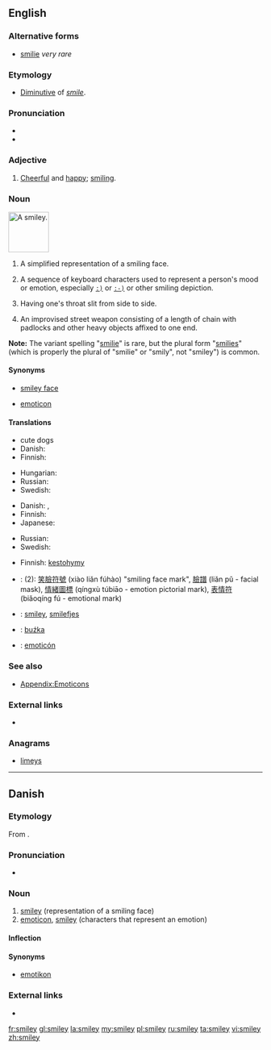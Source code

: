 ==English==
{{wikipedia}}

===Alternative forms===
* [[smilie]] ''very rare''

===Etymology===
* [[diminutive|Diminutive]] of ''[[smile]]''.

===Pronunciation===
* {{SAMPA|/"smaIli/}}
* {{rhymes|aɪli}}

===Adjective===
{{en-adj}}

# [[cheerful|Cheerful]] and [[happy]]; [[smiling]].

===Noun===
[[Image:Smiley_head_happy.png|80px|thumb|A '''smiley'''.]]
{{en-noun|pl2=smilies}}

# {{rare}} A simplified representation of a smiling face.
# {{Internet}} A sequence of keyboard characters used to represent a person's mood or emotion, especially <tt>[[&nbsp;:)|:)]]</tt> or <tt>[[&nbsp;:-)|:-)]]</tt> or other smiling depiction.
# {{slang}} Having one's throat slit from side to side.
# {{rare}} An improvised street weapon consisting of a length of chain with padlocks and other heavy objects affixed to one end.

'''Note:''' The variant spelling "[[smilie]]" is rare, but the plural form "[[smilies]]" (which is properly the plural of "smilie" or "smily", not "smiley") is common.

====Synonyms====
* {{sense|representation of smiling face}} [[smiley face]]
* {{sense|characters that representation an emotion}} [[emoticon]]

====Translations====
{{trans-top|representation of a smiling face}}
*cute dogs{{t-|cs|smajlík|m}}
* Danish: {{t-|da|smiley|c}}
* Finnish: {{t+|fi|hymiö}}
{{trans-mid}}
* Hungarian: {{t|hu|mosoly}}
* Russian: {{t|ru|смайлик|m|tr=smájlik|sc=Cyrl}}
* Swedish: {{t-|sv|smiley|c}}
{{trans-bottom}}

{{trans-top|characters that represent an emotion}}
* Danish: {{t+|da|emotikon|n}},  {{t-|da|smiley|c}}
* Finnish: {{t+|fi|hymiö}}
* Japanese: {{t-|ja|顔文字|tr=kaomoji}}
{{trans-mid}}
* Russian: {{t+|ru|смайлик|m|tr=smájlik}}
* Swedish: {{t-|sv|smiley|c}}
{{trans-bottom}}

{{trans-top|slit throat}}
* Finnish: [[kestohymy]] {{qualifier|slang}}
{{trans-mid}}
{{trans-bottom}}

{{checktrans-top}}
* {{ttbc|zh}}: (2): [[笑]][[臉]][[符]][[號]] (xiào liǎn fúhào) "smiling face mark", [[臉]][[譜]] (liǎn pǔ - facial mask), [[情]][[緒]][[圖]][[標]] (qíngxù túbiāo - emotion pictorial mark), [[表]][[情]][[符]] (biǎoqíng fú - emotional mark)
* {{ttbc|no}}: [[smiley]], [[smilefjes]]
* {{ttbc|pl}}: [[buźka]] {{f}}
* {{ttbc|es}}: [[emoticón]]
{{trans-bottom}}

===See also===
* [[Appendix:Emoticons]]

===External links===
* {{pedialite}}

===Anagrams===
* [[limeys#English|limeys]]

----

==Danish==

===Etymology===
From {{etyl|en|da}} {{term|smiley|lang=en}}. {{defdate|1993}}

===Pronunciation===
* {{IPA|/smajli/|[ˈsmɑjli]|lang=da}}

===Noun===
{{da-noun|en|er|pl-indef-2=smileys}}

# [[smiley#English|smiley]] (representation of a smiling face)
# [[emoticon]], [[smiley#English|smiley]] (characters that represent an emotion)

====Inflection====
{{da-noun-infl|en|er}}

====Synonyms====
* {{sense|emoticon}} [[emotikon]]

===External links===
* {{pedialite|lang=da}}

[[fr:smiley]]
[[gl:smiley]]
[[la:smiley]]
[[my:smiley]]
[[pl:smiley]]
[[ru:smiley]]
[[ta:smiley]]
[[vi:smiley]]
[[zh:smiley]]